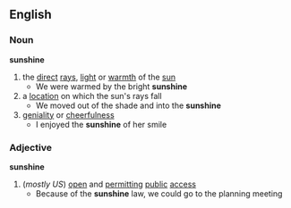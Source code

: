 ==English==
===Noun===
'''sunshine'''
#the [[direct]] [[ray]]s, [[light]] or [[warmth]] of the [[sun]]
#* We were warmed by the bright '''sunshine'''
#a [[location]] on which the sun's rays fall
#* We moved out of the shade and into the '''sunshine'''
#[[geniality]] or [[cheerfulness]]
#* I enjoyed the '''sunshine''' of her smile

===Adjective===
'''sunshine'''
#(''mostly US'') [[open]] and [[permitting]] [[public]] [[access]]
#* Because of the '''sunshine''' law, we could go to the planning meeting